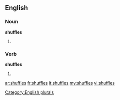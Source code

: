 ==English==

===Noun===
'''shuffles'''

# {{plural of|shuffle}}

===Verb===
'''shuffles'''
# {{third-person singular of|shuffle}}

[[Category:English plurals]]

[[ar:shuffles]]
[[fr:shuffles]]
[[it:shuffles]]
[[my:shuffles]]
[[vi:shuffles]]